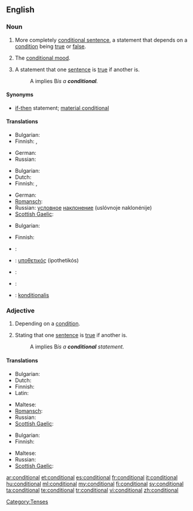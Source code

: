 ==English==

===Noun===
{{en-noun|s}}

# {{grammar}} More completely [[conditional sentence]], a statement that depends on a [[condition]] being [[true]] or [[false]].
# {{grammar}} The [[conditional mood]].
# {{logic}} A statement that one [[sentence]] is [[true]] if another is.
#: A implies B'' is a '''conditional'''.''

====Synonyms====
* {{sense|logic}} [[if-then]] statement; [[material conditional]]

====Translations====
{{trans-top|statement}}
* Bulgarian: {{t+|bg|условие|n}}
* Finnish: {{t+|fi|ehtolause}}, {{t|fi|konditionaalilause}}
{{trans-mid}}
* German: {{t+|de|Konditional|n}}
* Russian: {{t+|ru|условие|n|tr=uslóvije}}
{{trans-bottom}}

{{trans-top|mood}}
* Bulgarian: {{t|bg|условно наклонение|n}}
* Dutch: {{t+|nl|voorwaardelijke wijs|m}}
* Finnish: {{t+|fi|ehtotapa}}, {{t+|fi|konditionaali}}
{{trans-mid}}
* German: {{t+|de|Konditional|n}}
* [[Romansch]]: {{t-|rm|cundiziunal|m|xs=Romansch}}
* Russian: [[условный|условное]] [[наклонение]] (uslóvnoje naklonénije) {{n}}
* [[Scottish Gaelic]]: {{t|gd|modh cumhach|m}}
{{trans-bottom}}

{{trans-top|in logic}}
* Bulgarian: {{t+|bg|условие|n}}
{{trans-mid}}
* Finnish: {{t+|fi|ehto}}
{{trans-bottom}}

{{checktrans-top}}
* {{ttbc|fr}}: {{t+|fr|conditionnel|m}}
* {{ttbc|el}}: [[υποθετικός]] (ipothetikós) {{m}}
* {{ttbc|pt}}: {{t+|pt|condicional|m}}
* {{ttbc|es}}: {{t+|es|condicional|m}}
* {{ttbc|sv}}: [[konditionalis]]
{{trans-bottom}}

===Adjective===
{{en-adj|-}}

# Depending on a [[condition]].
# {{logic}} Stating that one [[sentence]] is [[true]] if another is.
#: A implies B'' is a '''conditional''' statement.''

====Translations====
{{trans-top|depending on a condition}}
* Bulgarian: {{t|bg|условен}}
* Dutch: {{t-|nl|voorwaardelijk}}
* Finnish: {{t-|fi|ehdollinen}}
* Latin: {{t-|la|condicionalis|alt=condiciōnālis}}
{{trans-mid}}
* Maltese: {{t-|mt|kundizzjonali|xs=Maltese}}
* [[Romansch]]: {{t-|rm|cundiziunal|xs=Romansch}}
* Russian: {{t+|ru|условный|tr=uslóvnyj}}
* [[Scottish Gaelic]]: {{t|gd|cumhach}}
{{trans-bottom}}

{{trans-top|in logic}}
* Bulgarian: {{t|bg|условен}}
* Finnish: {{t-|fi|ehdollinen}}
{{trans-mid}}
* Maltese: {{t-|mt|kundizzjonali|xs=Maltese}}
* Russian: {{t+|ru|условный|tr=uslóvnyj}}
* [[Scottish Gaelic]]: {{t|gd|cumhach}}
{{trans-bottom}}

[[Category:Tenses]]

[[ar:conditional]]
[[et:conditional]]
[[es:conditional]]
[[fr:conditional]]
[[it:conditional]]
[[hu:conditional]]
[[ml:conditional]]
[[my:conditional]]
[[fi:conditional]]
[[sv:conditional]]
[[ta:conditional]]
[[te:conditional]]
[[tr:conditional]]
[[vi:conditional]]
[[zh:conditional]]